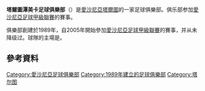 {{NoteTA
|G1=足球
|T=zh-cn:塔尔图坦梅卡足球俱乐部;zh-hk:塔爾圖潭美卡足球會;zh-tw:塔爾圖坦梅卡足球俱樂部;
|1=zh-cn:坦梅卡;zh-hk:潭美卡;zh-tw:坦梅卡;
}}
{{Infobox football club
| clubname   = 潭美卡
| image      = 
| fullname   = Tartu Jalgpallikool Tammeka
| nickname   = ''Sinivalged'' (Blue-and-whites)
| motto      = 
| founded    = 1989年6月13日
| ground     = [[塔爾圖|塔爾圖]]{{le|坦梅体育场|Tamme Stadium}}
| capacity   = 1,638
| chairman   = Kristjan Tiirik
| manager    = Dmitrijs Kalašņikovs
| league     = [[愛沙尼亞足球甲級聯賽|愛沙尼亞足球甲級聯賽]]
| season     = 2021
| position   = 愛沙甲，第 ９ 位
| website    = https://www.jktammeka.ee/
| pattern_la1 = _waterford17h | pattern_la2=_corinthians17h 
| pattern_b1  =  _peterborough1819h | pattern_b2= _fbbp1819a
| pattern_ra1 = _waterford17h | pattern_ra2=_corinthians17h
| pattern_sh1 = _white_stripes| pattern_sh2=_black_stripes
| leftarm1    = 0000ff      | leftarm2=FFFFFF
| body1       = 0000ff      | body2=FFFFFF
| rightarm1   = 0000ff      | rightarm2=FFFFFF
| shorts1     = 0000ff      | shorts2=FFFFFF
| socks1      = 0000ff      | socks2=FFFFFF
}}
'''塔爾圖潭美卡足球俱樂部'''（{{lang-et|Tartu JK Tammeka}}）是[[愛沙尼亞|愛沙尼亞]][[塔爾圖|塔爾圖]]的一家足球俱樂部。俱乐部参加[[愛沙尼亞足球甲級聯賽|愛沙尼亞足球甲級聯賽]]的賽事。

俱樂部創建於1989年，自2005年開始參加[[愛沙尼亞足球甲級聯賽|愛沙尼亞足球甲級聯賽]]的賽事，并从未降级过。球隊的主場是{{le|坦梅体育场|Tamme Stadium}}。

== 參考資料 ==
{{Reflist}}

{{Meistriliiga}}
{{soccer-club-stub}}

[[Category:愛沙尼亞足球俱樂部|Category:愛沙尼亞足球俱樂部]]
[[Category:1989年建立的足球俱樂部|Category:1989年建立的足球俱樂部]]
[[Category:塔尔图|Category:塔尔图]]